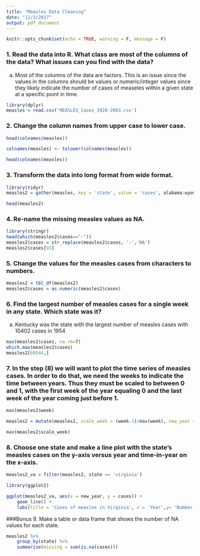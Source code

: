 ```yaml
---
title: "Measles Data Cleaning"
date: "11/3/2017"
output: pdf_document
---
```


```r
knitr::opts_chunk$set(echo = TRUE, warning = F, message = F)
```

### 1. Read the data into R. What class are most of the columns of the data? What issues can you find with the data?
  a. Most of the columns of the data are factors. This is an issue since the values in the columns should be values or numeric/integer values since they likely indicate the number of cases of measeles within a given state at a specific point in time.
  
```r
library(dplyr)
measles = read.csv('MEASLES_Cases_1928-2003.csv')

```

### 2. Change the column names from upper case to lower case.

```r
head(colnames(measles))

colnames(measles) <- tolower(colnames(measles))

head(colnames(measles))
```

### 3. Transform the data into long format from wide format.

```r
library(tidyr)
measles2 = gather(measles, key = 'state', value = 'cases', alabama:wyoming)

head(measles2)
```

### 4. Re-name the missing measles values as NA.

```r
library(stringr)
head(which(measles2$cases=="-"))
measles2$cases = str_replace(measles2$cases, '-','NA')
measles2$cases[91]
```

### 5. Change the values for the measles cases from characters to numbers.

```r
measles2 = tbl_df(measles2)
measles2$cases = as.numeric(measles2$cases)
```
### 6. Find the largest number of measles cases for a single week in any state. Which state was it?
  a. Kentucky was the state with the largest number of measles cases with 10402 cases in 1954
```r
max(measles2$cases, na.rm=T)
which.max(measles2$cases)
measles2[68544,]
```
### 7. In the step (8) we will want to plot the time series of measles cases. In order to do that, we need the weeks to indicate the time between years. Thus they must be scaled to between 0 and 1, with the first week of the year equaling 0 and the last week of the year coming just before 1.

```r
max(measles2$week)

measles2 = mutate(measles2, scale_week = (week-1)/max(week), new_year = year + scale_week)

max(measles2$scale_week)
```

### 8. Choose one state and make a line plot with the state’s measles cases on the y-axis versus year and time-in-year on the x-axis.

```r
measles2_va = filter(measles2, state == 'virginia')

library(ggplot2)

ggplot(measles2_va, aes(x = new_year, y = cases)) +
    geom_line() +
    labs(title = 'Cases of measles in Virginia', x = 'Year',y= 'Number of Measles Cases')
```

###Bonus 9. Make a table or data frame that shows the number of NA values for each state.

```r
measles2 %>%
    group_by(state) %>%
    summarise(missing = sum(is.na(cases)))
```
